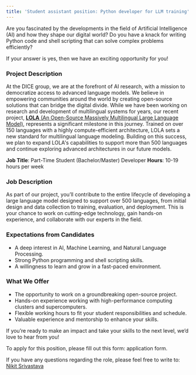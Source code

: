 ```yaml
---
title: 'Student assistant position: Python developer for LLM training'
---
```


Are you fascinated by the developments in the field of Artificial Intelligence (AI) and how they shape our digital world? Do you have a knack for writing Python code and shell scripting that can solve complex problems efficiently?

If your answer is yes, then we have an exciting opportunity for you!

### Project Description

At the DICE group, we are at the forefront of AI research, with a mission to democratize access to advanced language models. We believe in empowering communities around the world by creating open-source solutions that can bridge the digital divide. While we have been working on research and development of multilingual systems for years, our recent project, [**LOLA** (An Open-Source Massively Multilingual Large Language Model)](https://dice-research.org/LOLA), represents a significant milestone in this journey. Trained on over 150 languages with a highly compute-efficient architecture, LOLA sets a new standard for multilingual language modeling. Building on this success, we plan to expand LOLA's capabilities to support more than 500 languages and continue exploring advanced architectures in our future models.


**Job Title**: Part-Time Student (Bachelor/Master) Developer
**Hours**: 10-19 hours per week

### Job Description

As part of our project, you’ll contribute to the entire lifecycle of developing a large language model designed to support over 500 languages, from initial design and data collection to training, evaluation, and deployment. This is your chance to work on cutting-edge technology, gain hands-on experience, and collaborate with our experts in the field.

### Expectations from Candidates
- A deep interest in AI, Machine Learning, and Natural Language Processing.
- Strong Python programming and shell scripting skills.
- A willingness to learn and grow in a fast-paced environment.

### What We Offer
- The opportunity to work on a groundbreaking open-source project.
- Hands-on experience working with high-performance computing clusters and supercomputers.
- Flexible working hours to fit your student responsibilities and schedule.
- Valuable experience and mentorship to enhance your skills.

If you’re ready to make an impact and take your skills to the next level, we’d love to hear from you! 

To apply for this position, please fill out this form: <ExternalLink to="https://umfragen.uni-paderborn.de/index.php/143257">application form</ExternalLink>.

If you have any questions regarding the role, please feel free to write to: [Nikit Srivastava](/NikitSrivastava)
